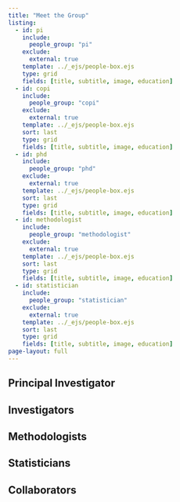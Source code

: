 ```yaml
---
title: "Meet the Group"
listing:
  - id: pi
    include: 
      people_group: "pi"
    exclude:
      external: true
    template: ../_ejs/people-box.ejs
    type: grid
    fields: [title, subtitle, image, education]
  - id: copi
    include: 
      people_group: "copi"
    exclude:
      external: true
    template: ../_ejs/people-box.ejs
    sort: last
    type: grid
    fields: [title, subtitle, image, education]
  - id: phd
    include: 
      people_group: "phd"
    exclude:
      external: true
    template: ../_ejs/people-box.ejs
    sort: last    
    type: grid
    fields: [title, subtitle, image, education]
  - id: methodologist
    include: 
      people_group: "methodologist"
    exclude:
      external: true
    template: ../_ejs/people-box.ejs
    sort: last
    type: grid
    fields: [title, subtitle, image, education]
  - id: statistician
    include: 
      people_group: "statistician"
    exclude:
      external: true
    template: ../_ejs/people-box.ejs
    sort: last
    type: grid
    fields: [title, subtitle, image, education]
page-layout: full
---
```


## Principal Investigator


::: {#pi}
:::


:::{.sand-background}
## Investigators



::: {#copi}
:::

:::

## Methodologists



::: {#methodologist}
:::


:::{.sand-background}

## Statisticians

::: {#statistician}
:::
:::


## Collaborators
